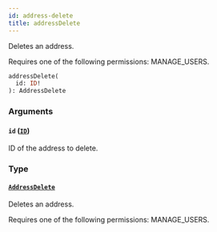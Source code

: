 ```yaml
---
id: address-delete
title: addressDelete
---
```



Deletes an address. 

Requires one of the following permissions: MANAGE_USERS.

```graphql
addressDelete(
  id: ID!
): AddressDelete
```


### Arguments

#### `id` ([`ID`](../../../developer/api-reference/scalars/id))

ID of the address to delete.


### Type

#### [`AddressDelete`](../../../developer/api-reference/objects/address-delete) 

Deletes an address. 

Requires one of the following permissions: MANAGE_USERS.




